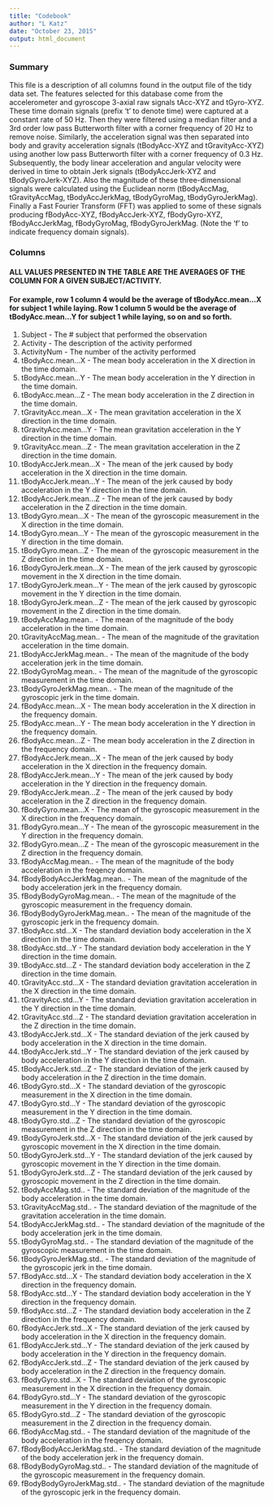 ```yaml
---
title: "Codebook"
author: "L Katz"
date: "October 23, 2015"
output: html_document
---
```


### Summary
This file is a description of all columns found in the output file of the tidy data set.
The features selected for this database come from the accelerometer and gyroscope 3-axial raw signals tAcc-XYZ and tGyro-XYZ. These time domain signals (prefix 't' to denote time) were captured at a constant rate of 50 Hz. Then they were filtered using a median filter and a 3rd order low pass Butterworth filter with a corner frequency of 20 Hz to remove noise. Similarly, the acceleration signal was then separated into body and gravity acceleration signals (tBodyAcc-XYZ and tGravityAcc-XYZ) using another low pass Butterworth filter with a corner frequency of 0.3 Hz.  
Subsequently, the body linear acceleration and angular velocity were derived in time to obtain Jerk signals (tBodyAccJerk-XYZ and tBodyGyroJerk-XYZ). Also the magnitude of these three-dimensional signals were calculated using the Euclidean norm (tBodyAccMag, tGravityAccMag, tBodyAccJerkMag, tBodyGyroMag, tBodyGyroJerkMag).  
Finally a Fast Fourier Transform (FFT) was applied to some of these signals producing fBodyAcc-XYZ, fBodyAccJerk-XYZ, fBodyGyro-XYZ, fBodyAccJerkMag, fBodyGyroMag, fBodyGyroJerkMag. (Note the 'f' to indicate frequency domain signals). 

### Columns
#### ALL VALUES PRESENTED IN THE TABLE ARE THE AVERAGES OF THE COLUMN FOR A GIVEN SUBJECT/ACTIVITY.
#### For example, row 1 column 4 would be the average of tBodyAcc.mean...X for subject 1 while laying. Row 1 column 5 would be the average of tBodyAcc.mean...Y for subject 1 while laying, so on and so forth.
1. Subject - The # subject that performed the observation
2. Activity - The description of the activity performed
3. ActivityNum - The number of the activity performed
4. tBodyAcc.mean...X - The mean body acceleration in the X direction in the time domain.
5. tBodyAcc.mean...Y - The mean body acceleration in the Y direction in the time domain.
6. tBodyAcc.mean...Z - The mean body acceleration in the Z direction in the time domain.
7. tGravityAcc.mean...X - The mean gravitation acceleration in the X direction in the time domain.
8. tGravityAcc.mean...Y - The mean gravitation acceleration in the Y direction in the time domain.
9. tGravityAcc.mean...Z - The mean gravitation acceleration in the Z direction in the time domain.
10. tBodyAccJerk.mean...X - The mean of the jerk caused by body acceleration in the X direction in the time domain.
11. tBodyAccJerk.mean...Y - The mean of the jerk caused by body acceleration in the Y direction in the time domain.
12. tBodyAccJerk.mean...Z - The mean of the jerk caused by body acceleration in the Z direction in the time domain.
13. tBodyGyro.mean...X - The mean of the gyroscopic measurement in the X direction in the time domain.
14. tBodyGyro.mean...Y - The mean of the gyroscopic measurement in the Y direction in the time domain.
15. tBodyGyro.mean...Z - The mean of the gyroscopic measurement in the Z direction in the time domain.
16. tBodyGyroJerk.mean...X - The mean of the jerk caused by gyroscopic movement in the X direction in the time domain. 
17. tBodyGyroJerk.mean...Y - The mean of the jerk caused by gyroscopic movement in the Y direction in the time domain.
18. tBodyGyroJerk.mean...Z - The mean of the jerk caused by gyroscopic movement in the Z direction in the time domain.
19. tBodyAccMag.mean.. - The mean of the magnitude of the body acceleration in the time domain.
20. tGravityAccMag.mean.. - The mean of the magnitude of the gravitation acceleration in the time domain.
21. tBodyAccJerkMag.mean.. - The mean of the magnitude of the body acceleration jerk in the time domain.
22. tBodyGyroMag.mean.. - The mean of the magnitude of the gyroscopic measurement in the time domain.
23. tBodyGyroJerkMag.mean.. - The mean of the magnitude of the gyroscopic jerk in the time domain.
24. fBodyAcc.mean...X - The mean body acceleration in the X direction in the frequency domain.
25. fBodyAcc.mean...Y - The mean body acceleration in the Y direction in the frequency domain.
26. fBodyAcc.mean...Z - The mean body acceleration in the Z direction in the frequency domain.
27. fBodyAccJerk.mean...X - The mean of the jerk caused by body acceleration in the X direction in the frequency domain.
28. fBodyAccJerk.mean...Y - The mean of the jerk caused by body acceleration in the Y direction in the frequency domain.
29. fBodyAccJerk.mean...Z - The mean of the jerk caused by body acceleration in the Z direction in the frequency domain.
30. fBodyGyro.mean...X - The mean of the gyroscopic measurement in the X direction in the frequency domain.
31. fBodyGyro.mean...Y - The mean of the gyroscopic measurement in the Y direction in the frequency domain.
32. fBodyGyro.mean...Z - The mean of the gyroscopic measurement in the Z direction in the frequency domain.
33. fBodyAccMag.mean.. - The mean of the magnitude of the body acceleration in the freqency domain.
34. fBodyBodyAccJerkMag.mean.. - The mean of the magnitude of the body acceleration jerk in the frequency domain.
35. fBodyBodyGyroMag.mean.. - The mean of the magnitude of the gyroscopic measurement in the frequency domain.
36. fBodyBodyGyroJerkMag.mean.. - The mean of the magnitude of the gyroscopic jerk in the frequency domain.
37. tBodyAcc.std...X - The standard deviation body acceleration in the X direction in the time domain.
38. tBodyAcc.std...Y - The standard deviation body acceleration in the Y direction in the time domain.
39. tBodyAcc.std...Z - The standard deviation body acceleration in the Z direction in the time domain.
40. tGravityAcc.std...X - The standard deviation gravitation acceleration in the X direction in the time domain.
41. tGravityAcc.std...Y - The standard deviation gravitation acceleration in the Y direction in the time domain.
42. tGravityAcc.std...Z - The standard deviation gravitation acceleration in the Z direction in the time domain.
43. tBodyAccJerk.std...X - The standard deviation of the jerk caused by body acceleration in the X direction in the time domain.
44. tBodyAccJerk.std...Y - The standard deviation of the jerk caused by body acceleration in the Y direction in the time domain.
45. tBodyAccJerk.std...Z - The standard deviation of the jerk caused by body acceleration in the Z direction in the time domain.
46. tBodyGyro.std...X - The standard deviation of the gyroscopic measurement in the X direction in the time domain.
47. tBodyGyro.std...Y - The standard deviation of the gyroscopic measurement in the Y direction in the time domain.
48. tBodyGyro.std...Z - The standard deviation of the gyroscopic measurement in the Z direction in the time domain.
49. tBodyGyroJerk.std...X - The standard deviation of the jerk caused by gyroscopic movement in the X direction in the time domain. 
50. tBodyGyroJerk.std...Y - The standard deviation of the jerk caused by gyroscopic movement in the Y direction in the time domain.
51. tBodyGyroJerk.std...Z - The standard deviation of the jerk caused by gyroscopic movement in the Z direction in the time domain.
52. tBodyAccMag.std.. - The standard deviation of the magnitude of the body acceleration in the time domain.
53. tGravityAccMag.std.. - The standard deviation of the magnitude of the gravitation acceleration in the time domain.
54. tBodyAccJerkMag.std.. - The standard deviation of the magnitude of the body acceleration jerk in the time domain.
55. tBodyGyroMag.std.. - The standard deviation of the magnitude of the gyroscopic measurement in the time domain.
56. tBodyGyroJerkMag.std.. - The standard deviation of the magnitude of the gyroscopic jerk in the time domain.
57. fBodyAcc.std...X - The standard deviation body acceleration in the X direction in the frequency domain.
58. fBodyAcc.std...Y - The standard deviation body acceleration in the Y direction in the frequency domain.
59. fBodyAcc.std...Z - The standard deviation body acceleration in the Z direction in the frequency domain.
60. fBodyAccJerk.std...X - The standard deviation of the jerk caused by body acceleration in the X direction in the frequency domain.
61. fBodyAccJerk.std...Y - The standard deviation of the jerk caused by body acceleration in the Y direction in the frequency domain.
62. fBodyAccJerk.std...Z - The standard deviation of the jerk caused by body acceleration in the Z direction in the frequency domain.
63. fBodyGyro.std...X - The standard deviation of the gyroscopic measurement in the X direction in the frequency domain.
64. fBodyGyro.std...Y - The standard deviation of the gyroscopic measurement in the Y direction in the frequency domain.
65. fBodyGyro.std...Z - The standard deviation of the gyroscopic measurement in the Z direction in the frequency domain.
66. fBodyAccMag.std.. - The standard deviation of the magnitude of the body acceleration in the freqency domain.
67. fBodyBodyAccJerkMag.std.. - The standard deviation of the magnitude of the body acceleration jerk in the frequency domain.
68. fBodyBodyGyroMag.std.. - The standard deviation of the magnitude of the gyroscopic measurement in the frequency domain.
69. fBodyBodyGyroJerkMag.std.. - The standard deviation of the magnitude of the gyroscopic jerk in the frequency domain.



